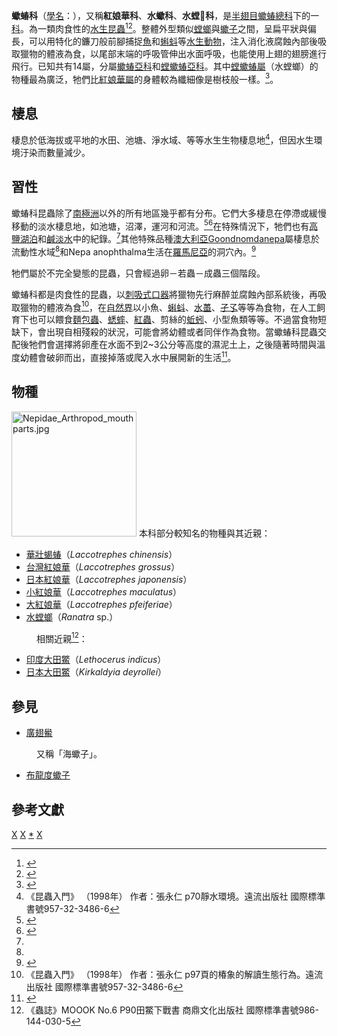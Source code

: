 {{Automatic Taxobox
| taxon = Nepidae
| image = Nepidae7.1.03.jpg
| image_caption = [[日本紅娘華|日本紅娘華]]<br />''Laccotrephes japonensis''
| authority = Latreille, 1802 
| subdivision_ranks = 亚科
| subdivision = 
* [[蝎蝽亚科|蝎蝽亚科]] Nepinae <small>Latreille, 1802</small>
* [[螳蝎蝽亚科|螳蝎蝽亚科]] Ranatrinae <small>Douglas & Scott, 1865</small>
}}
{{Infobox Chinese
|title             = 蠍蝽
|p                 = xiē chǔn
|bpmf     =ㄒㄧㄝ ㄔㄨㄣˇ
}}
'''蠍蝽科'''（[[學名|學名]]：{{lang|la|'''Nepidae'''}}），又稱'''紅娘華科'''、'''水蠍科'''、'''水螳𧔠科'''，是[[半翅目|半翅目]][[蠍蝽總科|蠍蝽總科]]下的一[[科_(生物)|科]]。為一類肉食性的[[水生昆蟲|水生昆蟲]]<ref>{{Cite web|url=http://tolweb.org/tree?group=Nepomorpha|title=蠍蝽|access-date=2013-07-01|archive-date=2021-03-03|archive-url=https://web.archive.org/web/20210303015348/http://tolweb.org/tree?group=Nepomorpha|dead-url=no}}</ref><ref name="tol">{{Cite web |url=http://tolweb.org/tree?group=Nepidae&contgroup=Nepomorpha |title=Nepidae, Tree of life project |access-date=2018-06-11 |archive-date=2021-05-07 |archive-url=https://web.archive.org/web/20210507124828/http://tolweb.org/tree?group=Nepidae&contgroup=Nepomorpha |dead-url=no }}</ref>。整體外型類似[[螳螂|螳螂]]與[[蠍子|蠍子]]之間，呈扁平狀與偏長，可以用特化的鐮刀般前腳捕捉[[魚|魚]]和[[蝌蚪|蝌蚪]]等[[水生動物|水生動物]]，注入消化液腐蝕內部後吸取獵物的體液為食，以尾部末端的呼吸管伸出水面呼吸，也能使用上翅的翅膀進行飛行。已知共有14屬，分屬[[蠍蝽亞科|蠍蝽亞科]]和[[螳蠍蝽亞科|螳蠍蝽亞科]]。其中[[螳蠍蝽屬|螳蠍蝽屬]]（水螳螂）的物種最為廣泛，牠們比[[紅娘華屬|紅娘華屬]]的身體較為纖細像是樹枝般一樣。<ref name="lansbury">{{cite journal|author=I. Lansbury|year=1974|title=A new genus of Nepidae from Australia with a revised classification of the family (Hemiptera: Heteroptera)|journal=Australian Journal of Entomology|volume=13|pages=219–227|issue=3 |doi=10.1111/j.1440-6055.1974.tb02176.x}}</ref>。

==棲息== 
棲息於低海拔或平地的水田、池塘、淨水域、等等水生生物棲息地<ref>《昆蟲入門》 （1998年） 作者：張永仁 p70靜水環境。遠流出版社 國際標準書號957-32-3486-6</ref>，但因水生環境汙染而數量減少。

==習性==
蠍蝽科昆蟲除了[[南極洲|南極洲]]以外的所有地區幾乎都有分布。它們大多棲息在停滯或緩慢移動的淡水棲息地，如池塘，沼澤，運河和河流。<ref name=Anufriyeva2016>{{cite journal| author1=Ye.V. Anufriyeva | author2=N.V. Shadrin | year=2016 | title=First Record of Ranatra linearis (Hemiptera, Nepidae) in Hypersaline Water Bodies of the Crimea | journal=Hydrobiological Journal | volume=52 | issue=2 | pages=56–61 }}</ref><ref name=MDFRC>{{cite web | url=https://www.mdfrc.org.au/bugguide/display.asp?type=5&class=17&subclass=&Order=3&family=55 | title=Nepidae | publisher=The Murray-Darling Freshwater Research Centre | accessdate=6 April 2018 | archive-date=2019-07-16 | archive-url=https://web.archive.org/web/20190716121456/https://www.mdfrc.org.au/bugguide/display.asp?type=5&class=17&subclass=&Order=3&family=55 | dead-url=no }}</ref>在特殊情況下，牠們也有[[高鹽湖泊|高鹽湖泊]]和[[汽水_(水域)|鹹淡水]]中的紀錄。<ref name=Anufriyeva2016/>其他特殊品種[[澳大利亞|澳大利亞]]Goondnomdanepa屬棲息於流動性水域<ref name=MDFRC/>和Nepa anophthalma生活在[[羅馬尼亞|羅馬尼亞]]的洞穴內。<ref name=Decu1994>{{cite journal| author1=Vasile Decu | author2=Magdalena Gruia | author3=S. L. Keffer | author4=Serban Mircea Sarbu | year=1994 | title=Stygobiotic Waterscorpion, Nepa anophthalma, n. sp. (Heteroptera: Nepidae), from a Sulfurous Cave in Romania | journal=Annals of the Entomological Society of America | volume=87 | issue=6 | pages=755–761 | doi=10.1093/aesa/87.6.755 }}</ref>

牠們屬於不完全變態的昆蟲，只會經過卵－若蟲－成蟲三個階段。 

蠍蝽科都是肉食性的昆蟲，以[[口器#刺吸式口器|刺吸式口器]]將獵物先行麻醉並腐蝕內部系統後，再吸取獵物的體液為食<ref>《昆蟲入門》 （1998年） 作者：張永仁 p97頁的椿象的解讀生態行為。遠流出版社 國際標準書號957-32-3486-6</ref>，在[[自然界|自然界]]以小魚、[[蝌蚪|蝌蚪]]、[[水蠆|水蠆]]、[[孑孓|孑孓]]等等為食物，在人工飼育下也可以餵食[[黃粉蟲|麵包蟲]]、[[蟋蟀|蟋蟀]]、[[紅蟲|紅蟲]]、剪絲的[[蚯蚓|蚯蚓]]、小型魚類等等。不過當食物短缺下，會出現自相殘殺的狀況，可能會將幼體或者同伴作為食物。當蠍蝽科昆蟲交配後牠們會選擇將卵產在水面不到2~3公分等高度的濕泥土上，之後隨著時間與溫度幼體會破卵而出，直接掉落或爬入水中展開新的生活<ref>{{cite web|url=http://www.nkps.tp.edu.tw/00075/nature/insects/elephone-red.htm|title=日本紅娘華Laccotrephes japonensis|publisher=nkps|date=2007-11-02|accessdate=2014-06-01|archive-date=2019-03-11|archive-url=https://web.archive.org/web/20190311112157/http://www.nkps.tp.edu.tw/00075/nature/insects/elephone-red.htm|dead-url=no}}</ref>。

==物種==
[[File:Nepidae_Arthropod_mouthparts.jpg|200px]]
本科部分較知名的物種與其近親：
*[[華壯蝎蝽|華壯蝎蝽]]（''Laccotrephes chinensis''）{{r|Yiu 2012}}
*[[台灣紅娘華|台灣紅娘華]]（''Laccotrephes grossus''）
*[[日本紅娘華|日本紅娘華]]（''Laccotrephes japonensis''）
*[[小紅娘華|小紅娘華]]（''Laccotrephes maculatus''）
*[[大紅娘華|大紅娘華]]（''Laccotrephes pfeiferiae''） 
*[[水螳螂|水螳螂]]（''Ranatra'' sp.）
:相關近親<ref>《蟲誌》MOOOK No.6 P90田鱉下戰書 商鼎文化出版社 國際標準書號986-144-030-5</ref>：
*[[印田鱉蝽|印度大田鱉]]（''Lethocerus indicus''）
*[[桂花負蝽|日本大田鱉]]（''Kirkaldyia deyrollei''）

==參見==
*[[廣翅鱟|廣翅鱟]]
:又稱「海蠍子」。
*[[布龍度蠍子|布龍度蠍子]]

==參考文獻==
{{Reflist|refs=
<ref name="Yiu 2012">{{cite book
 |title=香港蝽類昆蟲圖鑑
 |author1=[[饒戈|饒戈]] |author2=[[葉朝霞|葉朝霞]]
 |publisher=[[香港昆蟲學會|香港昆蟲學會]] |edition=2012年7月 第1版 
 |isbn=978-988-17797-7-9 |language=zh-hant }}</ref>
}}

{{taxonbar}}
[[Category:_半翅目|X]]
[[Category:水生昆蟲|X]]
[[Category:蠍蝽科|*]]
[[Category:_1802年描述的分类群|X]]